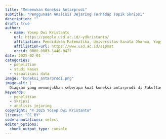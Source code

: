 ```yaml
---
title: "Menemukan Koneksi Antarprodi"
subtitle: "Penggunaan Analisis Jejaring Terhadap Topik Skripsi"
description: ""
draft: true
author: 
  - name: Yosep Dwi Kristanto
    url: https://people.usd.ac.id/~ydkristanto/
    affiliation: Pendidikan Matematika, Universitas Sanata Dharma, Yogyakarta
    affiliation-url: https://www.usd.ac.id/s1pmat
    orcid: 0000-0003-1446-0422
date: 2025-02-01
categories:
  - penelitian
  - studi kasus
  - visualisasi data
image: "koneksi_antarprodi.png"
image-alt: |
  Diagram yang menunjukkan seberapa kuat koneksi antarprodi di Fakultas Keguruan dan Ilmu Pendidikan, Universitas Sanata Dharma berdasarkan topik skripsi.
keywords: 
  - penelitian
  - skripsi
  - analisis jejaring
copyright: "© 2025 Yosep Dwi Kristanto"
license: "CC BY"
code-annotations: select
editor_options: 
  chunk_output_type: console
---
```

